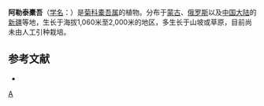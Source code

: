 {{Speciesbox 
| genus = Ligularia
| species = altaica
| authority = DC.
}}
'''阿勒泰橐吾'''（[[学名|学名]]：{{lang|la|''Ligularia altaica''}}）是[[菊科|菊科]][[橐吾属|橐吾属]]的植物。分布于[[蒙古|蒙古]]、[[俄罗斯|俄罗斯]]以及[[中国大陆|中国大陆]]的[[新疆|新疆]]等地，生长于海拔1,060米至2,000米的地区，多生长于山坡或草原，目前尚未由人工引种栽培。

== 参考文献 ==
<div class="references-small">
* {{cite web| url =http://www.bioinfo.cn/db05/KmzwSpecies.php?action=view&id=4418| title =阿勒泰橐吾| work =《中国高等植物数据库全库》| publisher =中国科学院微生物研究所| author =昆明植物研究所| accessdate =2009-02-25| deadurl =yes| archiveurl =https://web.archive.org/web/20160305001407/http://www.bioinfo.cn/db05/KmzwSpecies.php?action=view&id=4418| archivedate =2016-03-05}}
</div>
{{Taxonbar|from=Q15231145}}

[[Category:橐吾属|A]]


{{植物小作品}}